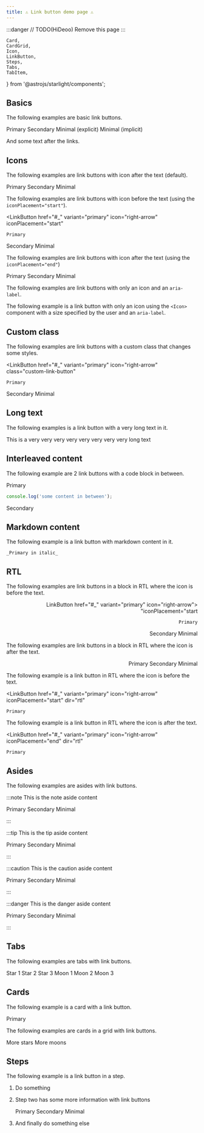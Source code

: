 ```yaml
---
title: ⚠️ Link button demo page ⚠️
---
```


:::danger
// TODO(HiDeoo) Remove this page
:::

	Card,
	CardGrid,
	Icon,
	LinkButton,
	Steps,
	Tabs,
	TabItem,
} from '@astrojs/starlight/components';

## Basics

The following examples are basic link buttons.

<LinkButton href="#_" variant="primary">
	Primary
</LinkButton>
<LinkButton href="#_" variant="secondary">
	Secondary
</LinkButton>
<LinkButton href="#_" variant="minimal">
	Minimal (explicit)
</LinkButton>
<LinkButton href="#_">Minimal (implicit)</LinkButton>

And some text after the links.

## Icons

The following examples are link buttons with icon after the text (default).

<LinkButton href="#_" variant="primary" icon="right-arrow">
	Primary
</LinkButton>
<LinkButton href="#_" variant="secondary" icon="right-arrow">
	Secondary
</LinkButton>
<LinkButton href="#_" variant="minimal" icon="right-arrow">
	Minimal
</LinkButton>

The following examples are link buttons with icon before the text (using the `iconPlacement="start"`).

<LinkButton
	href="#_"
	variant="primary"
	icon="right-arrow"
	iconPlacement="start"
>
	Primary
</LinkButton>
<LinkButton
	href="#_"
	variant="secondary"
	icon="right-arrow"
	iconPlacement="start"
>
	Secondary
</LinkButton>
<LinkButton
	href="#_"
	variant="minimal"
	icon="right-arrow"
	iconPlacement="start"
>
	Minimal
</LinkButton>

The following examples are link buttons with icon after the text (using the `iconPlacement="end"`)

<LinkButton href="#_" variant="primary" icon="right-arrow" iconPlacement="end">
	Primary
</LinkButton>
<LinkButton
	href="#_"
	variant="secondary"
	icon="right-arrow"
	iconPlacement="end"
>
	Secondary
</LinkButton>
<LinkButton href="#_" variant="minimal" icon="right-arrow" iconPlacement="end">
	Minimal
</LinkButton>

The following examples are link buttons with only an icon and an `aria-label`.

<LinkButton
	href="#_"
	variant="primary"
	icon="right-arrow"
	aria-label="Star this item"
/>
<LinkButton
	href="#_"
	variant="secondary"
	icon="right-arrow"
	aria-label="Star this item"
/>

The following example is a link button with only an icon using the `<Icon>` component with a size specified by the user and an `aria-label`.

<LinkButton href="#_" variant="primary" aria-label="Star this item">
	<Icon name="right-arrow" size="4rem" />
</LinkButton>

## Custom class

The following examples are link buttons with a custom class that changes some styles.

<LinkButton
	href="#_"
	variant="primary"
	icon="right-arrow"
	class="custom-link-button"
>
	Primary
</LinkButton>
<LinkButton
	href="#_"
	variant="secondary"
	icon="right-arrow"
	class="custom-link-button"
>
	Secondary
</LinkButton>
<LinkButton
	href="#_"
	variant="minimal"
	icon="right-arrow"
	class="custom-link-button"
>
	Minimal
</LinkButton>

## Long text

The following examples is a link button with a very long text in it.

<LinkButton href="#_" variant="primary" icon="right-arrow">
	This is a very very very very very very very very long text
</LinkButton>

## Interleaved content

The following example are 2 link buttons with a code block in between.

<LinkButton href="#_" variant="primary" icon="right-arrow">
	Primary
</LinkButton>

```js
console.log('some content in between');
```

<LinkButton href="#_" variant="secondary" icon="right-arrow">
	Secondary
</LinkButton>

## Markdown content

The following example is a link button with markdown content in it.

<LinkButton href="#_" variant="primary">

    _Primary in italic_

</LinkButton>

## RTL

The following examples are link buttons in a block in RTL where the icon is before the text.

<div dir="rtl">

<LinkButton
	href="#_"
	variant="primary"
	icon="right-arrow"
	iconPlacement="start"
>
	Primary
</LinkButton>
<LinkButton
	href="#_"
	variant="secondary"
	icon="right-arrow"
	iconPlacement="start"
>
	Secondary
</LinkButton>
<LinkButton
	href="#_"
	variant="minimal"
	icon="right-arrow"
	iconPlacement="start"
>
	Minimal
</LinkButton>

</div>

The following examples are link buttons in a block in RTL where the icon is after the text.

<div dir="rtl">

<LinkButton href="#_" variant="primary" icon="right-arrow" iconPlacement="end">
	Primary
	<Icon name="right-arrow" />
</LinkButton>
<LinkButton
	href="#_"
	variant="secondary"
	icon="right-arrow"
	iconPlacement="end"
>
	Secondary
</LinkButton>
<LinkButton href="#_" variant="minimal" icon="right-arrow" iconPlacement="end">
	Minimal
</LinkButton>

</div>

The following example is a link button in RTL where the icon is before the text.

<LinkButton
	href="#_"
	variant="primary"
	icon="right-arrow"
	iconPlacement="start"
	dir="rtl"
>
	Primary
</LinkButton>

The following example is a link button in RTL where the icon is after the text.

<LinkButton
	href="#_"
	variant="primary"
	icon="right-arrow"
	iconPlacement="end"
	dir="rtl"
>
	Primary
</LinkButton>

## Asides

The following examples are asides with link buttons.

:::note
This is the note aside content

<LinkButton href="#_" variant="primary" icon="right-arrow">
	Primary
</LinkButton>
<LinkButton href="#_" variant="secondary" icon="right-arrow">
	Secondary
</LinkButton>
<LinkButton href="#_" variant="minimal" icon="right-arrow">
	Minimal
</LinkButton>

:::

:::tip
This is the tip aside content

<LinkButton href="#_" variant="primary" icon="right-arrow">
	Primary
</LinkButton>
<LinkButton href="#_" variant="secondary" icon="right-arrow">
	Secondary
</LinkButton>
<LinkButton href="#_" variant="minimal" icon="right-arrow">
	Minimal
</LinkButton>

:::

:::caution
This is the caution aside content

<LinkButton href="#_" variant="primary" icon="right-arrow">
	Primary
</LinkButton>
<LinkButton href="#_" variant="secondary" icon="right-arrow">
	Secondary
</LinkButton>
<LinkButton href="#_" variant="minimal" icon="right-arrow">
	Minimal
</LinkButton>

:::

:::danger
This is the danger aside content

<LinkButton href="#_" variant="primary" icon="right-arrow">
	Primary
</LinkButton>
<LinkButton href="#_" variant="secondary" icon="right-arrow">
	Secondary
</LinkButton>
<LinkButton href="#_" variant="minimal" icon="right-arrow">
	Minimal
</LinkButton>

:::

## Tabs

The following examples are tabs with link buttons.

<Tabs>
	<TabItem label="Stars" icon="star">
		<LinkButton href="#_" variant="primary" icon="right-arrow">
			Star 1
		</LinkButton>
		<LinkButton href="#_" variant="secondary" icon="right-arrow">
			Star 2
		</LinkButton>
		<LinkButton href="#_" variant="minimal" icon="right-arrow">
			Star 3
		</LinkButton>
	</TabItem>
	<TabItem label="Moons" icon="moon">
		<LinkButton href="#_" variant="primary" icon="right-arrow">
			Moon 1
		</LinkButton>
		<LinkButton href="#_" variant="secondary" icon="right-arrow">
			Moon 2
		</LinkButton>
		<LinkButton href="#_" variant="minimal" icon="right-arrow">
			Moon 3
		</LinkButton>
	</TabItem>
</Tabs>

## Cards

The following example is a card with a link button.

<Card title="Check this out">
	<LinkButton href="#_" variant="primary" icon="right-arrow">
		Primary
	</LinkButton>
</Card>

The following examples are cards in a grid with link buttons.

<CardGrid>
	<Card title="Stars" icon="star">
		<LinkButton href="#_" variant="primary" icon="right-arrow">
			More stars
		</LinkButton>
	</Card>
	<Card title="Moons" icon="moon">
		<LinkButton href="#_" variant="secondary" icon="right-arrow">
			More moons
		</LinkButton>
	</Card>
</CardGrid>

## Steps

The following example is a link button in a step.

<Steps>

1.  Do something

2.  Step two has some more information with link buttons

    <LinkButton href="#_" variant="primary" icon="right-arrow">
    	Primary
    </LinkButton>
    <LinkButton href="#_" variant="secondary" icon="right-arrow">
    	Secondary
    </LinkButton>
    <LinkButton href="#_" variant="minimal" icon="right-arrow">
    	Minimal
    </LinkButton>

3.  And finally do something else

</Steps>
